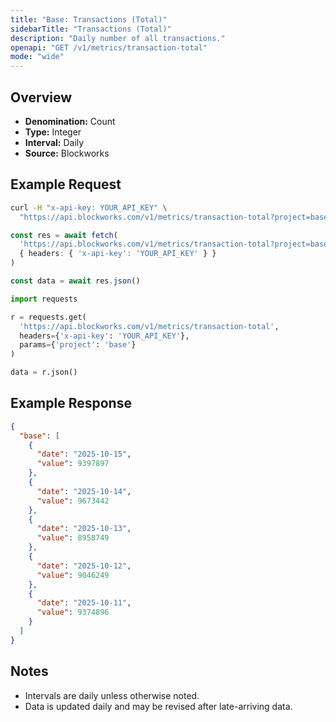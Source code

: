 ```yaml
---
title: "Base: Transactions (Total)"
sidebarTitle: "Transactions (Total)"
description: "Daily number of all transactions."
openapi: "GET /v1/metrics/transaction-total"
mode: "wide"
---
```


## Overview

- **Denomination:** Count
- **Type:** Integer
- **Interval:** Daily
- **Source:** Blockworks

## Example Request

<CodeGroup>

```bash cURL
curl -H "x-api-key: YOUR_API_KEY" \
  "https://api.blockworks.com/v1/metrics/transaction-total?project=base"
```

```typescript TypeScript
const res = await fetch(
  'https://api.blockworks.com/v1/metrics/transaction-total?project=base',
  { headers: { 'x-api-key': 'YOUR_API_KEY' } }
)

const data = await res.json()
```

```python Python
import requests

r = requests.get(
  'https://api.blockworks.com/v1/metrics/transaction-total',
  headers={'x-api-key': 'YOUR_API_KEY'},
  params={'project': 'base'}
)

data = r.json()
```

</CodeGroup>

## Example Response

```json
{
  "base": [
    {
      "date": "2025-10-15",
      "value": 9397897
    },
    {
      "date": "2025-10-14",
      "value": 9673442
    },
    {
      "date": "2025-10-13",
      "value": 8958749
    },
    {
      "date": "2025-10-12",
      "value": 9046249
    },
    {
      "date": "2025-10-11",
      "value": 9374896
    }
  ]
}
```

## Notes
- Intervals are daily unless otherwise noted.
- Data is updated daily and may be revised after late-arriving data.